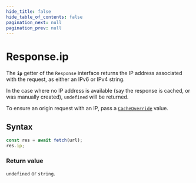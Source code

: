 ```yaml
---
hide_title: false
hide_table_of_contents: false
pagination_next: null
pagination_prev: null
---
```

# Response.ip

The **`ip`** getter of the `Response` interface returns the IP address associated with the request, as either an IPv6 or IPv4 string.

In the case where no IP address is available (say the response is cached, or was manually created), `undefined` will be returned.

To ensure an origin request with an IP, pass a [`CacheOverride`](../../../fastly:cache-override/CacheOverride/CacheOverride.mdx) value.

## Syntax

```js
const res = await fetch(url);
res.ip;
```

### Return value

`undefined` or `string`.

